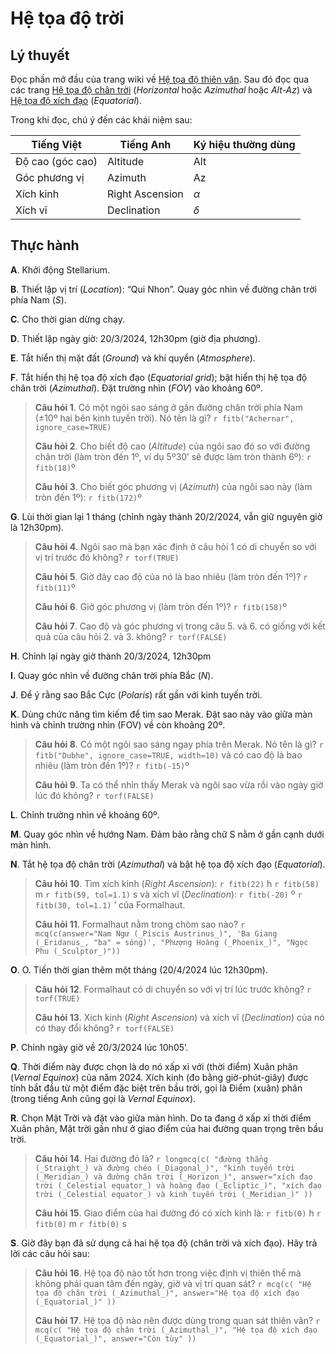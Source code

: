 # Hệ tọa độ trời

## Lý thuyết

Đọc phần mở đầu của trang wiki về
[Hệ tọa độ thiên văn](https://vi.wikipedia.org/wiki/H%E1%BB%87_t%E1%BB%8Da_%C4%91%E1%BB%99_thi%C3%AAn_v%C4%83n).
Sau đó đọc qua các trang
[Hệ tọa độ chân trời](https://vi.wikipedia.org/wiki/H%E1%BB%87_t%E1%BB%8Da_%C4%91%E1%BB%99_ch%C3%A2n_tr%E1%BB%9Di) (_Horizontal_ hoặc _Azimuthal_ hoặc _Alt-Az_)
và [Hệ tọa độ xích đạo](https://vi.wikipedia.org/wiki/H%E1%BB%87_t%E1%BB%8Da_%C4%91%E1%BB%99_x%C3%ADch_%C4%91%E1%BA%A1o) (_Equatorial_).

Trong khi đọc, chú ý đến các khái niệm sau:

| Tiếng Việt | Tiếng Anh | Ký hiệu thường dùng |
| --- | --- | --- |
| Độ cao (góc cao) | Altitude | Alt |
| Góc phương vị | Azimuth | Az |
| Xích kinh | Right Ascension | $\alpha$ |
| Xích vĩ | Declination | $\delta$ |

## Thực hành

**A**. Khởi động Stellarium.

**B**. Thiết lập vị trí (_Location_): "Qui Nhon". Quay góc nhìn về đường chân trời phía Nam (_S_).

**C**. Cho thời gian dừng chạy.

**D**. Thiết lập ngày giờ: 20/3/2024, 12h30pm (giờ địa phương).

**E**. Tắt hiển thị mặt đất (_Ground_) và khí quyển (_Atmosphere_).

**F**. Tắt hiển thị hệ tọa độ xích đạo (_Equatorial grid_); bật hiển thị hệ tọa độ chân trời (_Azimuthal_). Đặt trường nhìn (_FOV_) vào khoảng 60º.

> **Câu hỏi 1**. Có một ngôi sao sáng ở gần đường chân trời phía Nam (±10º hai bên kinh tuyến trời). Nó tên là gì?
`r fitb("Achernar", ignore_case=TRUE)`
>
> **Câu hỏi 2**. Cho biết độ cao (_Altitude_) của ngôi sao đó so với đường chân trời (làm tròn đến 1º, ví dụ 5º30' sẽ được làm tròn thành 6º):
`r fitb(18)`º
>
> **Câu hỏi 3**. Cho biết góc phương vị (_Azimuth_) của ngôi sao này (làm tròn đến 1º):
`r fitb(172)`º

**G**. Lùi thời gian lại 1 tháng (chỉnh ngày thành 20/2/2024, vẫn giữ nguyên giờ là 12h30pm).

> **Câu hỏi 4**. Ngôi sao mà bạn xác định ở câu hỏi 1 có di chuyển so với vị trí trước đó không?
`r torf(TRUE)`
>
> **Câu hỏi 5**. Giờ đây cao độ của nó là bao nhiêu (làm tròn đến 1º)?
`r fitb(11)`º
>
> **Câu hỏi 6**. Giờ góc phương vị (làm tròn đến 1º)?
`r fitb(158)`º
>
> **Câu hỏi 7**. Cao độ và góc phương vị trong câu 5. và 6. có giống với kết quả của câu hỏi 2. và 3. không?
`r torf(FALSE)`


**H**. Chỉnh lại ngày giờ thành 20/3/2024, 12h30pm

**I**. Quay góc nhìn về đường chân trời phía Bắc (_N_).

**J**. Để ý rằng sao Bắc Cực (_Polaris_) rất gần với kinh tuyến trời.

**K**. Dùng chức năng tìm kiếm để tìm sao Merak. Đặt sao này vào giữa màn hình và chỉnh trường nhìn (FOV) về còn khoảng 20º.

> **Câu hỏi 8**. Có một ngôi sao sáng ngay phía trên Merak. Nó tên là gì?
`r fitb("Dubhe", ignore_case=TRUE, width=10)`
và có cao độ là bao nhiêu (làm tròn đến 1º)?
`r fitb(-15)`º
>
> **Câu hỏi 9**. Ta có thể nhìn thấy Merak và ngôi sao vừa rồi vào ngày giờ lúc đó không?
`r torf(FALSE)`


**L**. Chỉnh trường nhìn về khoảng 60º.

**M**. Quay góc nhìn về hướng Nam. Đảm bảo rằng chữ S nằm ở gần cạnh dưới màn hình.

**N**. Tắt hệ tọa độ chân trời (_Azimuthal_) và bật hệ tọa độ xích đạo (_Equatorial_).

> **Câu hỏi 10**. Tìm xích kinh (_Right Ascension_):
`r fitb(22)` h
`r fitb(58)` m
`r fitb(59, tol=1.1)` s
và xích vĩ (_Declination_):
`r fitb(-20)` º
`r fitb(30, tol=1.1)` '
của Formalhaut.
>
> **Câu hỏi 11**. Formalhaut nằm trong chòm sao nào?
`r mcq(c(answer="Nam Ngư (_Piscis Austrinus_)", 'Ba Giang (_Eridanus_, "ba" = sóng)', "Phượng Hoàng (_Phoenix_)", "Ngọc Phu (_Sculptor_)"))`

**O**. O. Tiến thời gian thêm một tháng (20/4/2024 lúc 12h30pm).

> **Câu hỏi 12**. Formalhaut có di chuyển so với vị trí lúc trước không?
`r torf(TRUE)`
>
> **Câu hỏi 13**. Xích kinh (_Right Ascension_) và xích vĩ (_Declination_) của nó có thay đổi không?
`r torf(FALSE)`

**P**. Chỉnh ngày giờ về 20/3/2024 lúc 10h05'.

**Q**. Thời điểm này được chọn là do nó xấp xỉ với (thời điểm) Xuân phân (_Vernal Equinox_) của năm 2024. Xích kinh (đo bằng giờ-phút-giây) được tính bắt đầu từ một điểm đặc biệt trên bầu trời, gọi là Điểm (xuân) phân (trong tiếng Anh cũng gọi là _Vernal Equinox_).

**R**. Chọn Mặt Trời và đặt vào giữa màn hình. Do ta đang ở xấp xỉ thời điểm Xuân phân, Mặt trời gần như ở giao điểm của hai đường quan trọng trên bầu trời.

> **Câu hỏi 14**. Hai đường đó là?
`r longmcq(c(
     "đường thẳng (_Straight_) và đường chéo (_Diagonal_)",
     "kinh tuyến trời (_Meridian_) và đường chân trời (_Horizon_)",
     answer="xích đạo trời (_Celestial equator_) và hoàng đạo (_Ecliptic_)",
     "xích đạo trời (_Celestial equator_) và kinh tuyến trời (_Meridian_)"
   ))`  
>
> **Câu hỏi 15**. Giao điểm của hai đường đó có xích kinh là:
`r fitb(0)` h 
`r fitb(0)` m 
`r fitb(0)` s

**S**. Giờ đây bạn đã sử dụng cả hai hệ tọa độ (chân trời và xích đạo). Hãy trả lời các câu hỏi sau:

> **Câu hỏi 16**. Hệ tọa độ nào tốt hơn trong việc định vị thiên thể mà không phải quan tâm đến ngày, giờ và vị trí quan sát?
`r mcq(c(
    "Hệ tọa độ chân trời (_Azimuthal_)",
    answer="Hệ tọa độ xích đạo (_Equatorial_)"
  ))`
>
> **Câu hỏi 17**. Hệ tọa độ nào nên được dùng trong quan sát thiên văn?
`r mcq(c(
    "Hệ tọa độ chân trời (_Azimuthal_)",
    "Hệ tọa độ xích đạo (_Equatorial_)",
    answer="Còn tùy"
  ))`
